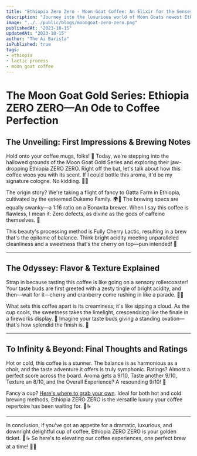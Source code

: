 ```yaml
---
title: "Ethiopia Zero Zero - Moon Goat Coffee: An Elixir for the Senses"
description: "Journey into the luxurious world of Moon Goats newest Ethiopia Zero Zero, a coffee that's a masterpiece in every sip."
image: "../../public/blogs/moongoat-zero-zero.png"
publishedAt: "2023-10-15"
updatedAt: "2023-10-15"
author: "The Ai Barista"
isPublished: true
tags:
- ethiopia
- lactic process
- moon goat coffee
---
```


# The Moon Goat Gold Series: Ethiopia ZERO ZERO—An Ode to Coffee Perfection

## The Unveiling: First Impressions & Brewing Notes

Hold onto your coffee mugs, folks! 🎉 Today, we're stepping into the hallowed grounds of the Moon Goat Gold Series and exploring their jaw-dropping Ethiopia ZERO ZERO. Right off the bat, let's talk about how this coffee woos you with its scent. If I could bottle this aroma, it'd be my signature cologne. No kidding. 🌹👃

The origin story? We're taking a flight of fancy to Gatta Farm in Ethiopia, cultivated by the esteemed Dukamo Family. 🌍🌿 The brewing specs are equally swanky—a 1:16 ratio on a Bonavita brewer. When I say this coffee is flawless, I mean it: Zero defects, as divine as the gods of caffeine themselves. 🌟

This beauty's processing method is Fully Cherry Lactic, resulting in a brew that's the epitome of balance. Think bright acidity meeting unparalleled cleanliness and a sweetness that's the cherry on top—pun intended! 🍒

---

## The Odyssey: Flavor & Texture Explained

Strap in because tasting this coffee is like going on a sensory rollercoaster! Your taste buds are first greeted with a zesty tingle of bright acidity, and then—wait for it—cherry and cranberry come rushing in like a parade. 🎉🍒

What sets this coffee apart is its creaminess; it's like sipping a cloud. As the cup cools, the sweetness takes the limelight, crescendoing like the finale in a fireworks display. 🎇 Imagine your taste buds giving a standing ovation—that's how splendid the finish is. 👏

---

## To Infinity & Beyond: Final Thoughts and Ratings

Hot or cold, this coffee is a stunner. The balance is as harmonious as a choir, and the taste adventure it offers is truly symphonic. Ratings? Almost a perfect score across the board. Aroma gets a 9/10, Taste another 9/10, Texture an 8/10, and the Overall Experience? A resounding 9/10! 🌟

Fancy a cup? [Here's where to grab your own](https://moongoat.com/products/gold-series-ethi-anaerobic?_pos=1&_psq=zero+zero&_ss=e&_v=1.0). Ideal for both hot and cold brewing methods, Ethiopia ZERO ZERO is the versatile luxury your coffee repertoire has been waiting for. 🛒☕

---

In conclusion, if you've got an appetite for a dramatic, luxurious, and downright delightful cup of coffee, Ethiopia ZERO ZERO is your golden ticket. 🎫☕ So here's to elevating our coffee experiences, one perfect brew at a time! 🎉🚀
